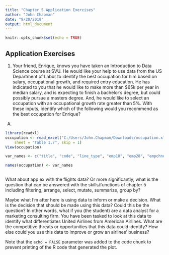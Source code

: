 ```yaml
---
title: "Chapter 5 Application Exercises"
author: "John Chapman"
date: "9/20/2019"
output: html_document
---
```


```r
knitr::opts_chunk$set(echo = TRUE)
```
## Application Exercises
1. Your friend, Enrique, knows you have taken an Introduction to Data Science course at SVU. He would like your help to use data from the US Department of Labor to identify the best occupation for him based on salary, occupational growth, and required entry education.  He has indicated to you that he would like to make more than $65k per year in median salary, and is expecting to finish a bachelor's degree, but could possibly pursue a masters degree.  And, he would like to select an occupation with an occupational growth rate greater than 5%.  With these inputs, identify which of the following would you recommend as the best occupation for Enrique?

A) 



```r
library(readxl)
occupation <- read_excel("C:/Users/John.Chapman/Downloads/occupation.xlsx", 
    sheet = "Table 1.7", skip = 1)
View(occupation)

var_names <- c("title", "code", "line_type", "emp18", "emp28", "empchnum", "empchper", "selfempper", "openings", "medannwage", "entryed", "workexp", "onjobtraining")

names(occupation) <- var_names



```


What about app ex with the flights data?  Or more significantly, what is the question that can be answered with the skills/functions of chapter 5 including filtering, arrange, select, mutate, summarize, group by?

Maybe what I'm after here is using data to inform or make a decision.  What is the decision that should be made using this data?  Could this be the question?  In other words, what if you (the student) are a data analyst for a marketing consulting firm.  You have been tasked to look at this data to identify what differentiates United Airlines from American Airlines.  What are the competitive threats or opportunities that this data could identify?  How else could you use this data to improve or grow an airlines' business?




Note that the `echo = FALSE` parameter was added to the code chunk to prevent printing of the R code that generated the plot.
